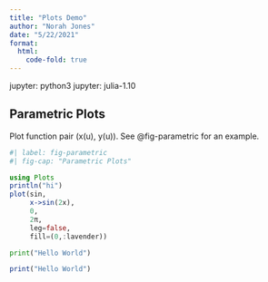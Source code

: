 ```yaml
---
title: "Plots Demo"
author: "Norah Jones"
date: "5/22/2021"
format:
  html:
    code-fold: true
---
```


jupyter: python3
jupyter: julia-1.10

## Parametric Plots

Plot function pair (x(u), y(u)). 
See @fig-parametric for an example.

```julia
#| label: fig-parametric
#| fig-cap: "Parametric Plots"

using Plots
println("hi")
plot(sin, 
     x->sin(2x), 
     0, 
     2π, 
     leg=false, 
     fill=(0,:lavender))
```

```python
print("Hello World")
```

```r
print("Hello World")
```
